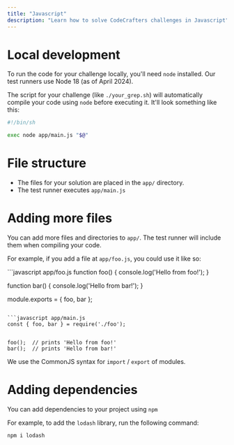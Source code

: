 ```yaml
---
title: "Javascript"
description: "Learn how to solve CodeCrafters challenges in Javascript"
---
```


# Local development

To run the code for your challenge locally, you'll need `node` installed. Our test runners use Node 18 (as of April 2024).

The script for your challenge (like `./your_grep.sh`) will automatically compile your code using `node` before executing it. It'll
look something like this:

```sh
#!/bin/sh

exec node app/main.js "$@"
```

# File structure

- The files for your solution are placed in the `app/` directory.
- The test runner executes `app/main.js`

# Adding more files

You can add more files and directories to `app/`. The test runner will include them when compiling your code.

For example, if you add a file at `app/foo.js`, you could use it like so:

<CodeGroup>
```javascript app/foo.js
function foo() {
    console.log('Hello from foo!');
}

function bar() {
console.log('Hello from bar!');
}

module.exports = { foo, bar };

````

```javascript app/main.js
const { foo, bar } = require('./foo');


foo();  // prints 'Hello from foo!'
bar();  // prints 'Hello from bar!'
````

</CodeGroup>

<Note>We use the CommonJS syntax for `import` / `export` of modules.</Note>

# Adding dependencies

You can add dependencies to your project using `npm`

For example, to add the `lodash` library, run the following command:

```bash
npm i lodash
```